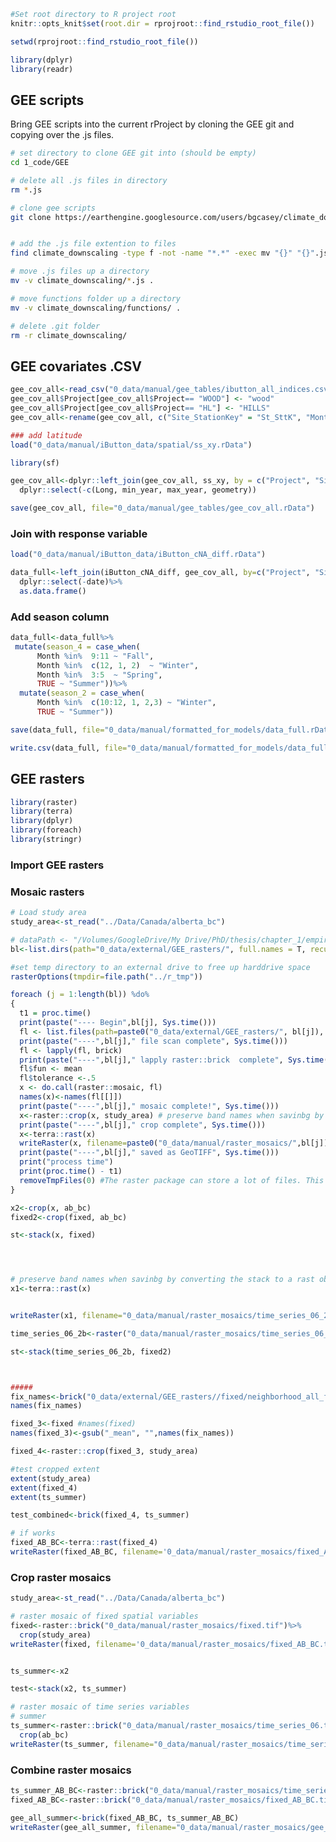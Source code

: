 ```r
#Set root directory to R project root
knitr::opts_knit$set(root.dir = rprojroot::find_rstudio_root_file())

setwd(rprojroot::find_rstudio_root_file())

```

```r
library(dplyr)
library(readr)
```

## GEE scripts {-}

Bring GEE scripts into the current rProject by cloning the GEE git and copying over the .js files.  

```bash
# set directory to clone GEE git into (should be empty)
cd 1_code/GEE

# delete all .js files in directory
rm *.js

# clone gee scripts
git clone https://earthengine.googlesource.com/users/bgcasey/climate_downscaling


# add the .js file extention to files
find climate_downscaling -type f -not -name "*.*" -exec mv "{}" "{}".js \;

# move .js files up a directory
mv -v climate_downscaling/*.js .

# move functions folder up a directory
mv -v climate_downscaling/functions/ .

# delete .git folder
rm -r climate_downscaling/
```


## GEE covariates .CSV {-}

```r
gee_cov_all<-read_csv("0_data/manual/gee_tables/ibutton_all_indices.csv")
gee_cov_all$Project[gee_cov_all$Project== "WOOD"] <- "wood"
gee_cov_all$Project[gee_cov_all$Project== "HL"] <- "HILLS"
gee_cov_all<-rename(gee_cov_all, c("Site_StationKey" = "St_SttK", "Month"="month", "Year"= "year", "tree_coverfraction"="tree-coverfraction"))

### add latitude
load("0_data/manual/iButton_data/spatial/ss_xy.rData")

library(sf)

gee_cov_all<-dplyr::left_join(gee_cov_all, ss_xy, by = c("Project", "Site_StationKey"))%>%
  dplyr::select(-c(Long, min_year, max_year, geometry))

save(gee_cov_all, file="0_data/manual/gee_tables/gee_cov_all.rData")
```


### Join with response variable {-}

```r
load("0_data/manual/iButton_data/iButton_cNA_diff.rData")

data_full<-left_join(iButton_cNA_diff, gee_cov_all, by=c("Project", "Site_StationKey", "Month", "Year"))%>%
  dplyr::select(-date)%>%
  as.data.frame()
```

### Add season column {-}

```r

data_full<-data_full%>%
 mutate(season_4 = case_when(
      Month %in%  9:11 ~ "Fall",
      Month %in%  c(12, 1, 2)  ~ "Winter",
      Month %in%  3:5  ~ "Spring",
      TRUE ~ "Summer"))%>%
  mutate(season_2 = case_when(
      Month %in%  c(10:12, 1, 2,3) ~ "Winter",
      TRUE ~ "Summer"))

save(data_full, file="0_data/manual/formatted_for_models/data_full.rData")

write.csv(data_full, file="0_data/manual/formatted_for_models/data_full.csv", row.names = FALSE)  
```

## GEE rasters
```r
library(raster)
library(terra)
library(dplyr)
library(foreach)
library(stringr)
```

### Import GEE rasters

### Mosaic rasters {-}

```r

# Load study area
study_area<-st_read("../Data/Canada/alberta_bc")

# dataPath <- "/Volumes/GoogleDrive/My Drive/PhD/thesis/chapter_1/empirical/0_data/external/CL_LiDAR/grid_metrics_surfaces/"
bl<-list.dirs(path="0_data/external/GEE_rasters/", full.names = T, recursive = T)

#set temp directory to an external drive to free up harddrive space
rasterOptions(tmpdir=file.path("../r_tmp")) 

foreach (j = 1:length(bl)) %do%
{
  t1 = proc.time()
  print(paste("---- Begin",bl[j], Sys.time()))
  fl <- list.files(path=paste0("0_data/external/GEE_rasters/", bl[j]), pattern = '*.tif$', recursive = T, full.names = T)
  print(paste("----",bl[j]," file scan complete", Sys.time()))
  fl <- lapply(fl, brick)
  print(paste("----",bl[j]," lapply raster::brick  complete", Sys.time()))
  fl$fun <- mean
  fl$tolerance <-.5
  x <- do.call(raster::mosaic, fl)
  names(x)<-names(fl[[]])
  print(paste("----",bl[j]," mosaic complete!", Sys.time()))
  x<-raster::crop(x, study_area) # preserve band names when savinbg by converting the stack to a rast object from the terra package.
  print(paste("----",bl[j]," crop complete", Sys.time()))
  x<-terra::rast(x)
  writeRaster(x, filename=paste0("0_data/manual/raster_mosaics/",bl[j]), format="GTiff",  overwrite=T)
  print(paste("----",bl[j]," saved as GeoTIFF", Sys.time()))
  print("process time")
  print(proc.time() - t1)
  removeTmpFiles(0) #The raster package can store a lot of files. This removes any temp raster files generated   during the loop
}
```




``` r
x2<-crop(x, ab_bc)
fixed2<-crop(fixed, ab_bc)

st<-stack(x, fixed)




# preserve band names when savinbg by converting the stack to a rast object from the terra package.
x1<-terra::rast(x)


writeRaster(x1, filename="0_data/manual/raster_mosaics/time_series_06_2b.tif",  overwrite=T)

time_series_06_2b<-raster("0_data/manual/raster_mosaics/time_series_06_2b.tif")

st<-stack(time_series_06_2b, fixed2)



#####
fix_names<-brick("0_data/external/GEE_rasters//fixed/neighborhood_all_fixed_4s-0000062720-0000062720.tif")   
names(fix_names)

fixed_3<-fixed #names(fixed)
names(fixed_3)<-gsub("_mean", "",names(fix_names))

fixed_4<-raster::crop(fixed_3, study_area)

#test cropped extent
extent(study_area)
extent(fixed_4)
extent(ts_summer)

test_combined<-brick(fixed_4, ts_summer)

# if works
fixed_AB_BC<-terra::rast(fixed_4)
writeRaster(fixed_AB_BC, filename='0_data/manual/raster_mosaics/fixed_AB_BC.tif', format="GTiff", overwrite=TRUE)

```

### Crop raster mosaics {-}

```r
study_area<-st_read("../Data/Canada/alberta_bc")

# raster mosaic of fixed spatial variables
fixed<-raster::brick("0_data/manual/raster_mosaics/fixed.tif")%>%
  crop(study_area)
writeRaster(fixed, filename='0_data/manual/raster_mosaics/fixed_AB_BC.tif', format="GTiff", overwrite=TRUE)


ts_summer<-x2

test<-stack(x2, ts_summer)

# raster mosaic of time series variables
# summer
ts_summer<-raster::brick("0_data/manual/raster_mosaics/time_series_06.tif")%>%
  crop(ab_bc)
writeRaster(ts_summer, filename="0_data/manual/raster_mosaics/time_series_06_AB_BC.tif", format="GTiff", overwrite=TRUE)

```



### Combine raster mosaics {-}

```r
ts_summer_AB_BC<-raster::brick("0_data/manual/raster_mosaics/time_series_06_AB_BC.tif")
fixed_AB_BC<-raster::brick("0_data/manual/raster_mosaics/fixed_AB_BC.tif")

gee_all_summer<-brick(fixed_AB_BC, ts_summer_AB_BC)
writeRaster(gee_all_summer, filename="0_data/manual/raster_mosaics/gee_all_summer.tif", format="GTiff", overwrite=TRUE)
```


